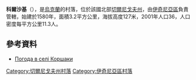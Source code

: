 {{coord|50|47|43|N|32|12|46|E|scale:100000|display=title}}

'''科爾沙基'''（{{lang-uk|Коршаки}}），是[[烏克蘭|烏克蘭]]的村落，位於該國北部[[切爾尼戈夫州|切爾尼戈夫州]]，由[[伊奇尼亞區|伊奇尼亞區]]負責管轄，始建於1580年，面積3.2平方公里，海拔高度127米，2001年人口36，人口密度每平方公里11.3人。

==參考資料==
* [http://weather.in.ua/ua/chernigovskaja/11628 Погода в селі Коршаки] {{Wayback|url=http://weather.in.ua/ua/chernigovskaja/11628 |date=20160305080309 }}

[[Category:切爾尼戈夫州村落|Category:切爾尼戈夫州村落]]
[[Category:伊奇尼亞區村落|Category:伊奇尼亞區村落]]


{{Chernihiv-geo-stub}}